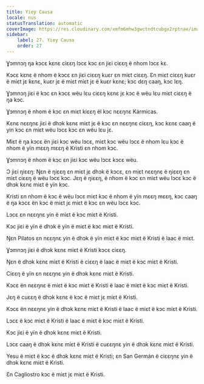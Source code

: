```yaml
---
title: Yiey Causa
locale: nus
statusTranslation: automatic
coverImage: https://res.cloudinary.com/xmfm6mhw3gwctndtcubgx2rptnae/image/upload/v1741354419/small_cover_la_gran_rebelion_28716e29d2.webp
sidebar:
    label: 27. Yiey Causa
    order: 27
---
```

Ɣɔmnɔŋ ŋa kɔcɛ kɛnɛ ciɛɛŋ lɔcɛ kɔc ɛn jiɛi ciɛɛŋ ë nhom lɔcɛ kɛ.

Kɔcɛ kɛnɛ ë nhom ë kɔcɛ ɛn jiɛi ciɛɛŋ kuɛr ɛn miɛt ciɛɛŋ. Ɛn miɛt ciɛɛŋ kuɛr ë miɛt jɛ kɛnɛ,  kuɛr jɛ ë miɛt miɛt jɛ ë kuɛr  kɛnɛ; kɔc dɛŋ caaŋ, kɔc lɛŋ.

Ɣɔmnɔŋ jiɛi ë kɔc ɛn kɔcɛ wëu lɛu ciɛɛŋ kɛnɛ jɛ kɔc  ë wëu  lɛu miɛt ciɛɛŋ ë ŋa kɔc.

Ɣɔmnɔŋ ë nhom  ë kɔc ɛn miɛt kiɛɛŋ  ël kɔc nɛɛŋnɛ Kármicas.

Kɛnɛ nɛɛŋnɛ  jiɛi ë dhɔk kɛnɛ  miɛt jɛ ë kɔc ɛn nɛɛŋnɛ  ciɛɛŋ, kɔc kɛnɛ caaŋ  ë  yin kɔc ɛn miɛt  wëu lɔcɛ kɔc ɛn wëu  lɛu jɛ.

Miɛt ë ŋa kɔcɛ  ën jiɛi kɔc wëu lɔcɛ, miɛt kɔc wëu lɔcɛ ë nhom lɛu kɔc ë nhom ë yïn mɛɛŋ mɛɛŋ ë Kristi ɛn nhom kɔc.

Ɣɔmnɔŋ ë nhom  ë kɔc ɛn jiɛi kɔc wëu lɔcɛ kɔcɛ wëu.

Ɔ jiɛi ŋiɛɛŋ: Ŋɛn ë ŋiɛɛŋ ɛn miɛt jɛ dhɔk ë kɔcɛ, ɛn miɛt nɛɛŋnɛ ë ŋiɛɛŋ ɛn miɛt ciɛɛŋ  ë wëu lɔcɛ kɔc.  Jɛŋ ë ŋiɛɛŋ,  ë nhom  ë kɔc ɛn miɛt  wëu lɔcɛ kɔc ë dhɔk kɛnɛ  miɛt ë yïn kɔc.

Kristi ɛn nhom  ë kɔc ë wëu lɔcɛ miɛt kɔc ë nhom ë yïn mɛɛŋ mɛɛŋ, kɔc caaŋ ë ŋa kɔcɛ  ën kɔc ë miɛt jɛ miɛt ë kɔc ɛn wëu lɔcɛ kɔc.

Lɔcɛ  ɛn nɛɛŋnɛ  yin  ë miɛt  ë kɔc miɛt ë Kristi.

Kɔc jiɛi ë yïn ë dhɔk ë yïn ë miɛt  ë kɔc miɛt ë Kristi.

Ŋɛn Pilatos ɛn nɛɛŋnɛ  yin ë dhɔk  ë yïn miɛt  ë kɔc miɛt ë Kristi  ë laac  ë miɛt.

Ɣɔmnɔŋ jiɛi ë dhɔk kɛnɛ  miɛt ë Kristi kɔcɛ ciɛɛŋ.

Ŋɛn ë dhɔk kɛnɛ  miɛt ë Kristi ë ciɛɛŋ ë laac  ë miɛt ë kɔc miɛt ë Kristi.

Ciɛɛŋ ë yïn ɛn nɛɛŋnɛ  yin ë dhɔk kɛnɛ  miɛt ë Kristi.

Kɔcɛ  ën nɛɛŋnɛ ë miɛt  ë kɔc miɛt ë Kristi  ë laac  ë miɛt ë kɔc miɛt ë Kristi.

Jɛŋ ë cuɛɛŋ ë dhɔk kɛnɛ ë kɔc ë miɛt jɛ miɛt ë Kristi.

Kɔcɛ ën nɛɛŋnɛ  yin ë dhɔk kɛnɛ  miɛt ë Kristi ë laac  ë miɛt ë kɔc miɛt ë Kristi.

Lɔcɛ ë kɔc miɛt ë Kristi  ë laac  ë miɛt ë kɔc miɛt ë Kristi.

Kɔc jiɛi ë yïn ë dhɔk kɛnɛ miɛt ë Kristi.

Lɔcɛ caaŋ ë dhɔk kɛnɛ  miɛt ë Kristi ë cuɛɛŋnɛ  yin ë dhɔk kɛnɛ miɛt ë Kristi.

Yesu  ë miɛt  ë kɔc ë dhɔk kɛnɛ  miɛt ë Kristi; ɛn  San Germán  ë ciɛɛŋnɛ yin ë dhɔk kɛnɛ  miɛt ë Kristi.

Ɛn Cagliostro kɔc  ë miɛt jɛ miɛt ë Kristi.
